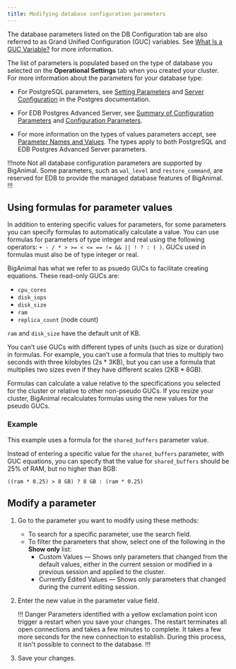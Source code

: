 ```yaml
---
title: Modifying database configuration parameters
---
```


The database parameters listed on the DB Configuration tab are also referred to as Grand Unified Configuration (GUC) variables. See [What Is a GUC Variable?](https://www.enterprisedb.com/blog/what-guc-variable) for more information.

The list of parameters is populated based on the type of database you selected on the **Operational Settings** tab when you created your cluster. For more information about the parameters for your database type:

- For PostgreSQL parameters, see [Setting Parameters](https://www.postgresql.org/docs/current/config-setting.html) and [Server Configuration](https://www.postgresql.org/docs/current/runtime-config.html) in the Postgres documentation.
     

- For EDB Postgres Advanced Server, see [Summary of Configuration Parameters](https://www.enterprisedb.com/docs/epas/latest/epas_guide/03_database_administration/01_configuration_parameters/02_summary_of_configuration_parameters/#summary_of_configuration_parameters) and [Configuration Parameters](https://www.enterprisedb.com/docs/epas/latest/epas_guide/03_database_administration/01_configuration_parameters/).

-  For more information on the types of values parameters accept, see [Parameter Names and Values](https://www.postgresql.org/docs/current/config-setting.html#CONFIG-SETTING-NAMES-VALUES). The types apply to both PostgreSQL and EDB Postgres Advanced Server parameters.


!!!note
Not all database configuration parameters are supported by BigAnimal. Some parameters, such as `wal_level` and `restore_command`, are reserved for EDB to provide the managed database features of BigAnimal. 
!!!

## Using formulas for parameter values

In addition to entering specific values for parameters, for some parameters you can specify formulas to automatically calculate a value. You can use formulas for parameters of type integer and real using the following operators: `+ - / * > >= < <= == != && || ! ? : ( )`. GUCs used in formulas must also be of type integer or real. 

BigAnimal has what we refer to as psuedo GUCs to facilitate creating equations. These read-only GUCs are:
- `cpu_cores`
- `disk_iops`
- `disk_size`
- `ram`
- `replica_count` (node count)

`ram` and `disk_size` have the default unit of KB. 

You can't use GUCs with different types of units (such as size or duration) in formulas. For example, you can't use a formula that tries to multiply two seconds with three kilobytes (2s \* 3KB), but you can use a formula that multiplies two sizes even if they have different scales (2KB \* 8GB).

Formulas can calculate a value relative to the specifications you selected for the cluster or relative to other non-pseudo GUCs. If you resize your cluster, BigAnimal recalculates formulas using the new values for the pseudo GUCs. 


### Example 

This example uses a formula for the `shared_buffers` parameter value.

Instead of entering a specific value for the `shared_buffers` parameter, with GUC equations, you can specify that the value for `shared_buffers` should be 25% of RAM, but no higher than 8GB: 

`((ram * 0.25) > 8 GB) ? 8 GB : (ram * 0.25)`


## Modify a parameter

1.  Go to the parameter you want to modify using these methods:
    -   To search for a specific parameter, use the search field. 
    -   To filter the parameters that show, select one of the following in the **Show only** list:
        -   Custom Values — Shows only parameters that changed from the default values, either in the current session or modified in a previous session and applied to the cluster.
        -   Currently Edited Values — Shows only parameters that changed during the current editing session.

2.  Enter the new value in the parameter value field. 

    !!! Danger 
    Parameters identified with a yellow exclamation point icon trigger a restart when you save your changes. The restart terminates all open connections and takes a few minutes to complete. It takes a few more seconds for the new connection to establish. During this process, it isn't possible to connect to the database.
    !!!

3.  Save your changes.
